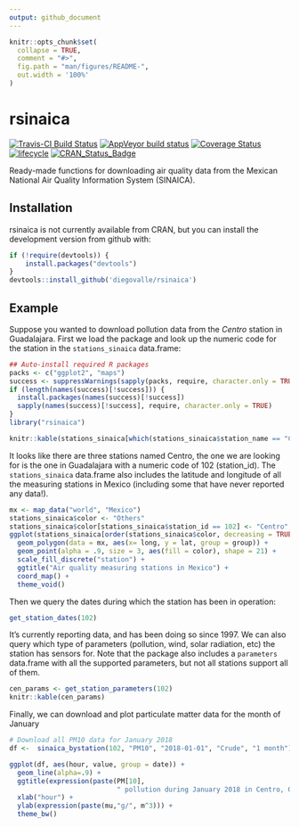 ```yaml
---
output: github_document
---
```


<!-- README.md is generated from README.Rmd. Please edit that file -->

```r
knitr::opts_chunk$set(
  collapse = TRUE,
  comment = "#>",
  fig.path = "man/figures/README-",
  out.width = '100%'
)
```

# rsinaica

[![Travis-CI Build Status](https://travis-ci.org/diegovalle/rsinaica.svg?branch=master)](https://travis-ci.org/diegovalle/rsinaica) 
[![AppVeyor build status](https://ci.appveyor.com/api/projects/status/p281myk561l2kxgt?svg=true)](https://ci.appveyor.com/project/diegovalle/rsinaica/branch/master) 
[![Coverage Status](https://img.shields.io/codecov/c/github/diegovalle/rsinaica/master.svg)](https://codecov.io/github/diegovalle/rsinaica?branch=master)
[![lifecycle](https://img.shields.io/badge/lifecycle-experimental-red.svg)](https://www.tidyverse.org/lifecycle/#experitmental) 
[![CRAN\_Status\_Badge](http://www.r-pkg.org/badges/version-ago/rsinaica?color=red)]()

Ready-made functions for downloading air quality data from the Mexican National 
Air Quality Information System (SINAICA).

## Installation

rsinaica is not currently available from CRAN, but you can install the development version from github with:

```r
if (!require(devtools)) {
    install.packages("devtools")
}
devtools::install_github('diegovalle/rsinaica')
```


<!--ou can install the released version of rsinaica from [CRAN](https://CRAN.R-project.org) with:

``` r
install.packages("rsinaica")
```-->

## Example

Suppose you wanted to download pollution data from the _Centro_ station in
Guadalajara. First we load the package and look up the numeric code
for the station in the `stations_sinaica` data.frame:

```r
## Auto-install required R packages
packs <- c("ggplot2", "maps")
success <- suppressWarnings(sapply(packs, require, character.only = TRUE))
if (length(names(success)[!success])) {
  install.packages(names(success)[!success])
  sapply(names(success)[!success], require, character.only = TRUE)
}
library("rsinaica")

knitr::kable(stations_sinaica[which(stations_sinaica$station_name == "Centro"), 1:6])
```

It looks like there are three stations named Centro, the one we are looking for is the one in Guadalajara with a numeric code of 102 (station_id). The ```stations_sinaica``` data.frame also includes the latitude and longitude of all the measuring stations in Mexico (including some that have never reported any data!).

```r
mx <- map_data("world", "Mexico")
stations_sinaica$color <- "Others"
stations_sinaica$color[stations_sinaica$station_id == 102] <- "Centro"
ggplot(stations_sinaica[order(stations_sinaica$color, decreasing = TRUE),], aes(lon, lat)) + 
  geom_polygon(data = mx, aes(x= long, y = lat, group = group)) +
  geom_point(alpha = .9, size = 3, aes(fill = color), shape = 21) + 
  scale_fill_discrete("station") +
  ggtitle("Air quality measuring stations in Mexico") +
  coord_map() + 
  theme_void()
```

Then we query the dates during which the station has been in operation:

```r
get_station_dates(102)
```

It's currently reporting data, and has been doing so since 1997. We can also query which type of parameters (pollution, wind, solar radiation, etc) the station has sensors for. Note that the package also includes a ```parameters```
data.frame with all the supported parameters, but not all stations support all of them.

```r
cen_params <- get_station_parameters(102)
knitr::kable(cen_params)
```

Finally, we can download and plot particulate matter data for the month of January

```r
# Download all PM10 data for January 2018
df <-  sinaica_bystation(102, "PM10", "2018-01-01", "Crude", "1 month")

ggplot(df, aes(hour, value, group = date)) +
  geom_line(alpha=.9) +
  ggtitle(expression(paste(PM[10],
                           " pollution during January 2018 in Centro, Guadalajara, by hour"))) +
  xlab("hour") +
  ylab(expression(paste(mu,"g/", m^3))) +
  theme_bw()
```
